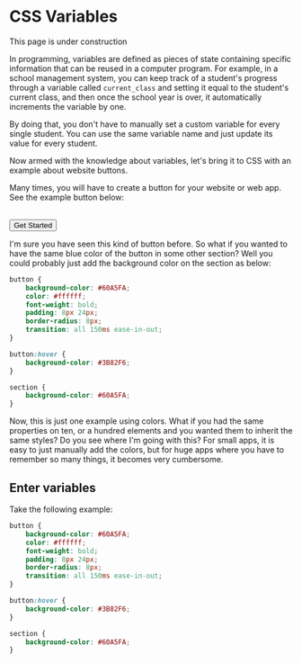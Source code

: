 
# CSS Variables

<Callout type="info">This page is under construction</Callout>

In programming, variables are defined as pieces of state containing specific information that can be reused in a computer program. For example, in a school management system, you can keep track of a student's progress through a variable called `current_class` and setting it equal to the student's current class, and then once the school year is over, it automatically increments the variable by one.

By doing that, you don't have to manually set a custom variable for every single student. You can use the same variable name and just update its value for every student.

Now armed with the knowledge about variables, let's bring it to CSS with an example about website buttons.

Many times, you will have to create a button for your website or web app. See the example button below:

<br />
<button className="bg-blue-400 text-white font-bold py-2 px-6 rounded hover:bg-blue-500 transition-all duration-150">Get Started</button>

I'm sure you have seen this kind of button before. So what if you wanted to have the same blue color of the button in some other section? Well you could probably just add the background color on the section as below:

```css copy
button {
    background-color: #60A5FA;
    color: #ffffff;
    font-weight: bold;
    padding: 8px 24px;
    border-radius: 8px;
    transition: all 150ms ease-in-out;
}

button:hover {
    background-color: #3B82F6;
}

section {
    background-color: #60A5FA;
}
```

Now, this is just one example using colors. What if you had the same properties on ten, or a hundred elements and you wanted them to inherit the same styles? Do you see where I'm going with this? For small apps, it is easy to just manually add the colors, but for huge apps where you have to remember so many things, it becomes very cumbersome.

## Enter variables

Take the following example:

```css copy
button {
    background-color: #60A5FA;
    color: #ffffff;
    font-weight: bold;
    padding: 8px 24px;
    border-radius: 8px;
    transition: all 150ms ease-in-out;
}

button:hover {
    background-color: #3B82F6;
}

section {
    background-color: #60A5FA;
}
```